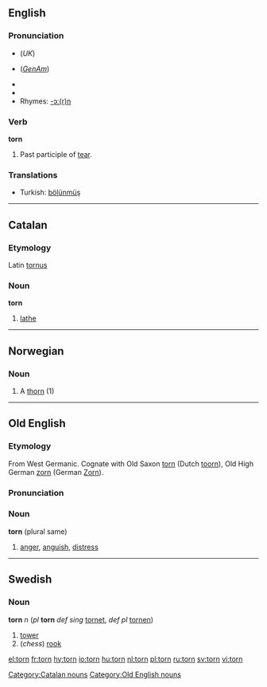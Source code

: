 ==English==

===Pronunciation===
*{{IPA|/tɔ:n/}} (''UK'')
*{{IPA|/tɔrn/}} (''[[w:General American|GenAm]]'')
*{{audio|en-us-torn.ogg|Audio (US)}}
*{{audio|en-uk-torn.ogg|Audio (UK)}}
*Rhymes: [[Rhymes:English:-ɔː(r)n|-ɔː(r)n]]

===Verb===
'''torn'''

# Past participle of [[tear]].

===Translations===
{{top}}
*Turkish: [[bölünmüş]]
{{bottom}}

----

==Catalan==
===Etymology===
Latin [[tornus]]
===Noun===
'''torn'''

# [[lathe]]

[[Category:Catalan nouns]]

----

==Norwegian==
===Noun===
{{no-noun-c|torn}}
#A [[thorn]] (1)

----

==Old English==
===Etymology===
From West Germanic.  Cognate with Old Saxon [[#Old Saxon|torn]] (Dutch [[toorn]]), Old High German [[zorn]] (German [[Zorn]]).

===Pronunciation===
{{IPA|/torn/}}

===Noun===
'''torn''' {{n}} (plural same)
# [[anger]], [[anguish]], [[distress]]

[[Category:Old English nouns]]

----

==Swedish==
===Noun===
'''torn''' ''n'' (''pl'' '''torn''' ''def sing'' [[tornet]], ''def pl'' [[tornen]])

#[[tower]]
#(''chess'') [[rook]]

[[el:torn]]
[[fr:torn]]
[[hy:torn]]
[[io:torn]]
[[hu:torn]]
[[nl:torn]]
[[pl:torn]]
[[ru:torn]]
[[sv:torn]]
[[vi:torn]]